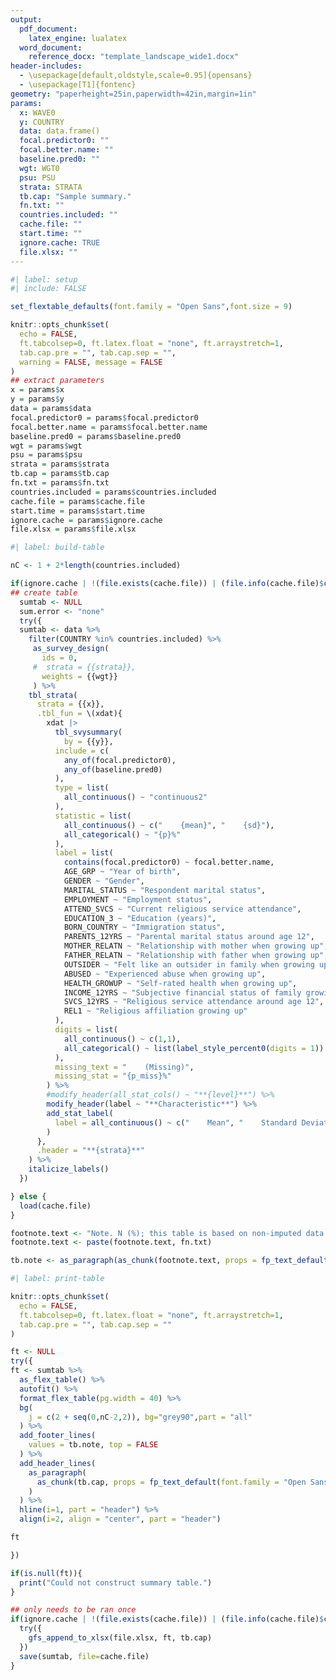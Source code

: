 ```yaml
---
output:
  pdf_document:
    latex_engine: lualatex
  word_document:
    reference_docx: "template_landscape_wide1.docx"
header-includes:
  - \usepackage[default,oldstyle,scale=0.95]{opensans}
  - \usepackage[T1]{fontenc}
geometry: "paperheight=25in,paperwidth=42in,margin=1in"
params: 
  x: WAVE0
  y: COUNTRY
  data: data.frame()
  focal.predictor0: ""
  focal.better.name: ""
  baseline.pred0: ""
  wgt: WGT0
  psu: PSU
  strata: STRATA
  tb.cap: "Sample summary."
  fn.txt: ""
  countries.included: ""
  cache.file: ""
  start.time: ""
  ignore.cache: TRUE
  file.xlsx: ""
---
```


\pagestyle{empty}
\setmainfont{opensans}

```r
#| label: setup
#| include: FALSE

set_flextable_defaults(font.family = "Open Sans",font.size = 9)

knitr::opts_chunk$set(
  echo = FALSE,
  ft.tabcolsep=0, ft.latex.float = "none", ft.arraystretch=1,
  tab.cap.pre = "", tab.cap.sep = "",
  warning = FALSE, message = FALSE
)
## extract parameters
x = params$x
y = params$y
data = params$data
focal.predictor0 = params$focal.predictor0
focal.better.name = params$focal.better.name
baseline.pred0 = params$baseline.pred0
wgt = params$wgt
psu = params$psu
strata = params$strata
tb.cap = params$tb.cap
fn.txt = params$fn.txt
countries.included = params$countries.included
cache.file = params$cache.file
start.time = params$start.time
ignore.cache = params$ignore.cache
file.xlsx = params$file.xlsx


```


```r
#| label: build-table

nC <- 1 + 2*length(countries.included)

if(ignore.cache | !(file.exists(cache.file)) | (file.info(cache.file)$ctime < start.time) ){
## create table
  sumtab <- NULL
  sum.error <- "none"
  try({
  sumtab <- data %>%
    filter(COUNTRY %in% countries.included) %>%
     as_survey_design(
       ids = 0,
     #  strata = {{strata}},
       weights = {{wgt}}
     ) %>%
    tbl_strata(
      strata = {{x}},
      .tbl_fun = \(xdat){
        xdat |>
          tbl_svysummary(
            by = {{y}},
          include = c(
            any_of(focal.predictor0),
            any_of(baseline.pred0)
          ),
          type = list(
            all_continuous() ~ "continuous2"
          ),
          statistic = list(
            all_continuous() ~ c("    {mean}", "    {sd}"),
            all_categorical() ~ "{p}%"
          ),
          label = list(
            contains(focal.predictor0) ~ focal.better.name,
            AGE_GRP ~ "Year of birth",
            GENDER ~ "Gender",
            MARITAL_STATUS ~ "Respondent marital status",
            EMPLOYMENT ~ "Employment status",
            ATTEND_SVCS ~ "Current religious service attendance",
            EDUCATION_3 ~ "Education (years)",
            BORN_COUNTRY ~ "Immigration status",
            PARENTS_12YRS ~ "Parental marital status around age 12",
            MOTHER_RELATN ~ "Relationship with mother when growing up",
            FATHER_RELATN ~ "Relationship with father when growing up",
            OUTSIDER ~ "Felt like an outsider in family when growing up",
            ABUSED ~ "Experienced abuse when growing up",
            HEALTH_GROWUP ~ "Self-rated health when growing up",
            INCOME_12YRS ~ "Subjective financial status of family growing up",
            SVCS_12YRS ~ "Religious service attendance around age 12",
            REL1 ~ "Religious affiliation growing up"
          ),
          digits = list(
            all_continuous() ~ c(1,1),
            all_categorical() ~ list(label_style_percent0(digits = 1))
          ),
          missing_text = "    (Missing)",
          missing_stat = "{p_miss}%"
        ) %>%
        #modify_header(all_stat_cols() ~ "**{level}**") %>%
        modify_header(label ~ "**Characteristic**") %>%
        add_stat_label(
          label = all_continuous() ~ c("    Mean", "    Standard Deviation")
        )
      },
      .header = "**{strata}**"
    ) %>%
    italicize_labels()
  })

} else {
  load(cache.file)
}

footnote.text <- "Note. N (%); this table is based on non-imputed data. Cumulative percentages for variables may not add up to 100% due to rounding."
footnote.text <- paste(footnote.text, fn.txt)

tb.note <- as_paragraph(as_chunk(footnote.text, props = fp_text_default(font.family = "Open Sans", font.size = 9)))

```



```r
#| label: print-table

knitr::opts_chunk$set(
  echo = FALSE,
  ft.tabcolsep=0, ft.latex.float = "none", ft.arraystretch=1,
  tab.cap.pre = "", tab.cap.sep = ""
)

ft <- NULL
try({
ft <- sumtab %>%
  as_flex_table() %>%
  autofit() %>%
  format_flex_table(pg.width = 40) %>%
  bg(
    j = c(2 + seq(0,nC-2,2)), bg="grey90",part = "all"
  ) %>%
  add_footer_lines(
    values = tb.note, top = FALSE
  ) %>%
  add_header_lines(
    as_paragraph(
      as_chunk(tb.cap, props = fp_text_default(font.family = "Open Sans", font.size = 11))
    )
  ) %>%
  hline(i=1, part = "header") %>%
  align(i=2, align = "center", part = "header")

ft

})

if(is.null(ft)){
  print("Could not construct summary table.")
}

## only needs to be ran once
if(ignore.cache | !(file.exists(cache.file)) | (file.info(cache.file)$ctime < start.time) ){
  try({
    gfs_append_to_xlsx(file.xlsx, ft, tb.cap)
  })
  save(sumtab, file=cache.file)
}
```
